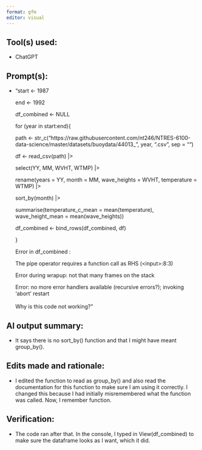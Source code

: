 ```yaml
---
format: gfm
editor: visual
---
```


## Tool(s) used:

-   ChatGPT

## Prompt(s):

-   "start \<- 1987

    end \<- 1992

    df_combined \<- NULL

    for (year in start:end){

    path \<- str_c("https://raw.githubusercontent.com/nt246/NTRES-6100-data-science/master/datasets/buoydata/44013\_", year, ".csv", sep = "")

    df \<- read_csv(path) \|\>

    select(YY, MM, WVHT, WTMP) \|\>

    rename(years = YY, month = MM, wave_heights = WVHT, temperature = WTMP) \|\>

    sort_by(month) \|\>

    summarise(temperature_c_mean = mean(temperature), wave_height_mean = mean(wave_heights))

    df_combined \<- bind_rows(df_combined, df)

    }

    Error in df_combined :

    The pipe operator requires a function call as RHS (\<input\>:8:3)

    Error during wrapup: not that many frames on the stack

    Error: no more error handlers available (recursive errors?); invoking 'abort' restart\
    \
    Why is this code not working?"

## AI output summary:

-   It says there is no sort_by() function and that I might have meant group_by().

## Edits made and rationale:

-   I edited the function to read as group_by() and also read the documentation for this function to make sure I am using it correctly. I changed this because I had initially misremembered what the function was called. Now, I remember function.

## Verification:

-   The code ran after that. In the console, I typed in View(df_combined) to make sure the dataframe looks as I want, which it did.
